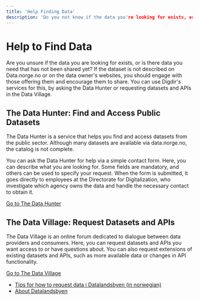 ```yaml
---
title: 'Help Finding Data'
description: 'Do you not know if the data you're looking for exists, or is it data you need that hasn't been shared yet?'
---
```


# Help to Find Data

<Ingress size='xs'>
    Are you unsure if the data you are looking for exists, or is there data you need that has not been shared yet? If
    the dataset is not described on Data.norge.no or on the data owner's websites, you should engage with those offering
    them and encourage them to share. You can use Digdir's services for this, by asking the Data Hunter or requesting
    datasets and APIs in the Data Village.
</Ingress>

## The Data Hunter: Find and Access Public Datasets

The Data Hunter is a service that helps you find and access datasets from the public sector. Although many datasets are available via data.norge.no, the catalog is not complete.

You can ask the Data Hunter for help via a simple contact form. Here, you can describe what you are looking for. Some fields are mandatory, and others can be used to specify your request. When the form is submitted, it goes directly to employees at the Directorate for Digitalization, who investigate which agency owns the data and handle the necessary contact to obtain it.

[Go to The Data Hunter](/data-hunter)

## The Data Village: Request Datasets and APIs

The Data Village is an online forum dedicated to dialogue between data providers and consumers. Here, you can request datasets and APIs you want access to or have questions about. You can also request extensions of existing datasets and APIs, such as more available data or changes in API functionality.

[Go to The Data Village](https://datalandsbyen.norge.no)

- [Tips for how to request data i Datalandsbyen (in norwegian)](https://datalandsbyen.norge.no/topic/56/ettersp%C3%B8rr-data-og-api)
- [About Datalandsbyen](/docs/community)
